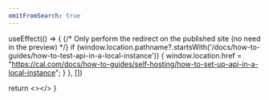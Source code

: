 ```yaml
---
omitFromSearch: true
---
```



  useEffect(() => {
    {/* Only perform the redirect on the published site (no need in the preview) */}
    if (window.location.pathname?.startsWith('/docs/how-to-guides/how-to-test-api-in-a-local-instance')) {
      window.location.href = "https://cal.com/docs/how-to-guides/self-hosting/how-to-set-up-api-in-a-local-instance";
    }
  }, [])
  
  return <></>
}

<Redirect />
